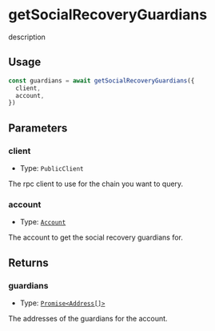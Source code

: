 # getSocialRecoveryGuardians

description

## Usage

```typescript copy
const guardians = await getSocialRecoveryGuardians({
  client,
  account,
})
```

## Parameters

### client

- Type: `PublicClient`

The rpc client to use for the chain you want to query.

### account

- Type: [`Account`](/module-sdk/glossary/types.mdx#account)

The account to get the social recovery guardians for.

## Returns

### guardians

- Type: [`Promise<Address[]>`](https://viem.sh/docs/glossary/types#address)

The addresses of the guardians for the account.
